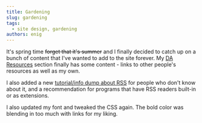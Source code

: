 ```yaml
---
title: Gardening
slug: gardening
tags:
  - site design, gardening
authors: enig
---
```


It's spring time <strike>forget that it's summer</strike> and I finally decided
to catch up on a bunch of content that I've wanted to add to the site forever.
My [DA Resources](/docs/DA) section finally has some content - links to other
people's resources as well as my own.

I also added a new [tutorial/info dump about RSS](/docs/tutorials/rss) for
people who don't know about it, and a recommendation for programs that have RSS
readers built-in or as extensions.

I also updated my font and tweaked the CSS again. The bold color was blending in
too much with links for my liking.
